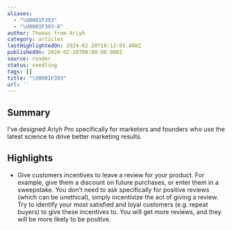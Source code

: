 ```yaml
---
aliases:
  - "\U0001F393"
  - "\U0001F393-8"
author: Thomas from Ariyh
category: articles
lastHighlightedOn: 2024-02-20T10:12:03.408Z
publishedOn: 2024-02-20T00:00:00.000Z
source: reader
status: seedling
tags: []
title: "\U0001F393"
url: ''
---
```

## Summary

I’ve designed Ariyh Pro specifically for marketers and founders who use the latest science to drive better marketing results.

## Highlights

- Give customers incentives to leave a review for your product. For example, give them a discount on future purchases, or enter them in a sweepstake. You don’t need to ask specifically for positive reviews (which can be unethical), simply incentivize the act of giving a review.
  Try to identify your most satisfied and loyal customers (e.g. repeat buyers) to give these incentives to.
  You will get more reviews, and they will be more likely to be positive.
